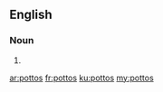 ==English==

===Noun===
{{head|en}}

# {{plural of|potto}}

[[ar:pottos]]
[[fr:pottos]]
[[ku:pottos]]
[[my:pottos]]